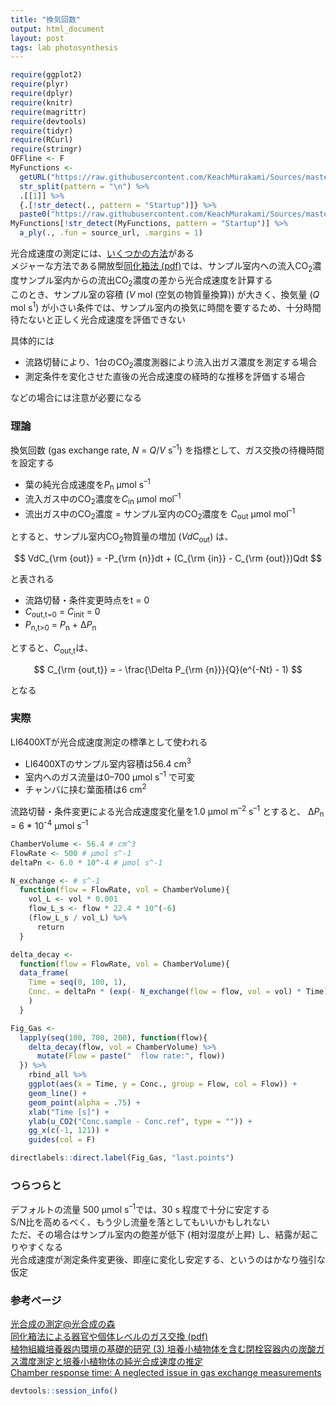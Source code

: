 ```yaml
---
title: "換気回数"
output: html_document
layout: post
tags: lab photosynthesis
---
```



```r
require(ggplot2)
require(plyr)
require(dplyr)
require(knitr)
require(magrittr)
require(devtools)
require(tidyr)
require(RCurl)
require(stringr)
OFFline <- F
MyFunctions <-
  getURL("https://raw.githubusercontent.com/KeachMurakami/Sources/master/functions.txt") %>%
  str_split(pattern = "\n") %>%
  .[[1]] %>%
  {.[!str_detect(., pattern = "Startup")]} %>%
  paste0("https://raw.githubusercontent.com/KeachMurakami/Sources/master/", .)
MyFunctions[!str_detect(MyFunctions, pattern = "Startup")] %>%
  a_ply(., .fun = source_url, .margins = 1)
```


光合成速度の測定には、[いくつかの方法](http://www.photosynthesis.jp/sokutei.html)がある  
メジャーな方法である開放型[同化箱法 (pdf)](http://eprints.lib.hokudai.ac.jp/dspace/bitstream/2115/39106/1/67-017.pdf)では、サンプル室内への流入CO<sub>2</sub>濃度サンプル室内からの流出CO<sub>2</sub>濃度の差から光合成速度を計算する  
このとき、サンプル室の容積 (*V* mol (空気の物質量換算)) が大きく、換気量 (*Q* mol s<sup>1</sup>) が小さい条件では、サンプル室内の換気に時間を要するため、十分時間待たないと正しく光合成速度を評価できない  

具体的には

- 流路切替により、1台のCO<sub>2</sub>濃度測器により流入出ガス濃度を測定する場合  
- 測定条件を変化させた直後の光合成速度の経時的な推移を評価する場合  

などの場合には注意が必要になる


### 理論

換気回数 (gas exchange rate, *N* = *Q*/*V* s<sup>--1</sup>) を指標として、ガス交換の待機時間を設定する  

- 葉の純光合成速度を*P*<sub>n</sub> µmol s<sup>--1</sup>
- 流入ガス中のCO<sub>2</sub>濃度を*C*<sub>in</sub> µmol mol<sup>--1</sup>
- 流出ガス中のCO<sub>2</sub>濃度 = サンプル室内のCO<sub>2</sub>濃度を *C*<sub>out</sub> µmol mol<sup>--1</sup>

とすると、サンプル室内CO<sub>2</sub>物質量の増加 (*VdC*<sub>out</sub>) は、

$$
  VdC_{\rm {out}} = -P_{\rm {n}}dt + (C_{\rm {in}} - C_{\rm {out}})Qdt
$$

と表される

- 流路切替・条件変更時点をt = 0
- *C*<sub>out,t=0</sub> = *C*<sub>init</sub> = 0
- *P*<sub>n,t>0</sub> = *P*<sub>n</sub> + Δ*P*<sub>n</sub>

とすると、*C*<sub>out,t</sub>は、

$$
  C_{\rm {out,t}} = - \frac{\Delta P_{\rm {n}}}{Q}(e^{-Nt} - 1)
$$

となる


### 実際

LI6400XTが光合成速度測定の標準として使われる  

- LI6400XTのサンプル室内容積は56.4 cm<sup>3</sup>  
- 室内へのガス流量は0--700 µmol s<sup>--1</sup> で可変  
- チャンバに挟む葉面積は6 cm<sup>2</sup> 

流路切替・条件変更による光合成速度変化量を1.0 µmol m<sup>--2</sup> s<sup>--1</sup> とすると、
Δ*P*<sub>n</sub> = 6 * 10<sup>-4</sup> µmol s<sup>--1</sup> 

```r
ChamberVolume <- 56.4 # cm^3
FlowRate <- 500 # µmol s^-1
deltaPn <- 6.0 * 10^-4 # µmol s^-1

N_exchange <- # s^-1
  function(flow = FlowRate, vol = ChamberVolume){
    vol_L <- vol * 0.001
    flow_L_s <- flow * 22.4 * 10^(-6)
    (flow_L_s / vol_L) %>%
      return
  }

delta_decay <-
  function(flow = FlowRate, vol = ChamberVolume){
  data_frame(
    Time = seq(0, 100, 1),
    Conc. = deltaPn * (exp(- N_exchange(flow = flow, vol = vol) * Time) - 1) * 10^6 / flow
    )
  }

Fig_Gas <-
  lapply(seq(100, 700, 200), function(flow){
    delta_decay(flow, vol = ChamberVolume) %>%
      mutate(Flow = paste("  flow rate:", flow))
  }) %>%
    rbind_all %>%
    ggplot(aes(x = Time, y = Conc., group = Flow, col = Flow)) +
    geom_line() +
    geom_point(alpha = .75) +
    xlab("Time [s]") +
    ylab(u_CO2("Conc.sample - Conc.ref", type = "")) +
    gg_x(c(-1, 121)) + 
    guides(col = F)

directlabels::direct.label(Fig_Gas, "last.points")

```


### つらつらと

デフォルトの流量 500 µmol s<sup>--1</sup>では、30 s 程度で十分に安定する  
S/N比を高めるべく、もう少し流量を落としてもいいかもしれない  
ただ、その場合はサンプル室内の飽差が低下 (相対湿度が上昇) し、結露が起こりやすくなる  
光合成速度が測定条件変更後、即座に変化し安定する、というのはかなり強引な仮定  


### 参考ページ  
[光合成の測定@光合成の森](http://www.photosynthesis.jp/sokutei.html)  
[同化箱法による器官や個体レベルのガス交換 (pdf)](http://eprints.lib.hokudai.ac.jp/dspace/bitstream/2115/39106/1/67-017.pdf)  
[植物組織培養器内環境の基礎的研究 (3) 培養小植物体を含む閉栓容器内の炭酸ガス濃度測定と培養小植物体の純光合成速度の推定](https://www.jstage.jst.go.jp/article/agrmet1943/43/1/43_1_21/_article/-char/ja/)  
[Chamber response time: A neglected issue in gas exchange measurements](http://link.springer.com/article/10.1007/s11099-009-0018-3)  

```r
devtools::session_info()
```
